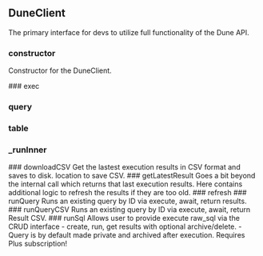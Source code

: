 ## DuneClient 
The primary interface for devs to utilize
full functionality of the Dune API.

### constructor
Constructor for the DuneClient.

<ParamField path="apiKey" type="">

</ParamField>
### exec


### query


### table


### _runInner


<ParamField path="queryID" type="">

</ParamField>
<ParamField path="params" type="">

</ParamField>
<ParamField path="pingFrequency" type="">

</ParamField>
### downloadCSV
Get the lastest execution results in CSV format and saves to disk.

<ParamField path="args" type="">

</ParamField>
<ParamField path="outFile" type="text">
location to save CSV.
</ParamField>
### getLatestResult
Goes a bit beyond the internal call which returns that last execution results.
Here contains additional logic to refresh the results if they are too old.

<ParamField path="args" type="">

</ParamField>
### refresh


<ParamField path="queryID" type="">

</ParamField>
<ParamField path="parameters" type="">

</ParamField>
<ParamField path="pingFrequency" type="">

</ParamField>
### runQuery
Runs an existing query by ID via execute, await, return results.

<ParamField path="args" type="">

</ParamField>
### runQueryCSV
Runs an existing query by ID via execute, await, return Result CSV.

<ParamField path="args" type="">

</ParamField>
### runSql
Allows user to provide execute raw_sql via the CRUD interface
- create, run, get results with optional archive/delete.
- Query is by default made private and archived after execution.
Requires Plus subscription!

<ParamField path="args" type="">

</ParamField>
